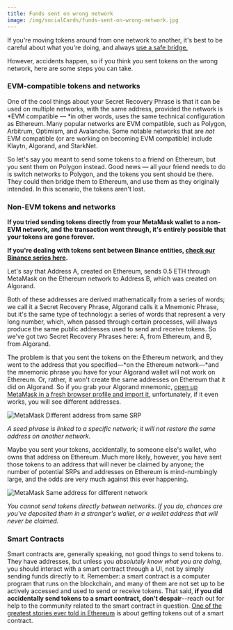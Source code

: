 ```yaml
---
title: Funds sent on wrong network
image: /img/socialCards/funds-sent-on-wrong-network.jpg
---
```



<CustomLayout />

If you're moving tokens around from one network to another, it's best to be careful about what you're doing, and always [use a safe bridge.](/networks-and-sidechains/field-guide-to-bridges)

However, accidents happen, so if you think you sent tokens on the wrong network, here are some steps you can take.

### EVM-compatible tokens and networks

One of the cool things about your Secret Recovery Phrase is that it can be used on multiple networks, with the same address, provided the network is *EVM compatible — *in other words, uses the same technical configuration as Ethereum. Many popular networks are EVM compatible, such as Polygon, Arbitrum, Optimism, and Avalanche. Some notable networks that are _not_ EVM compatible (or are working on becoming EVM compatible) include Klaytn, Algorand, and StarkNet.

So let's say you meant to send some tokens to a friend on Ethereum, but you sent them on Polygon instead. Good news — all your friend needs to do is switch networks to Polygon, and the tokens you sent should be there. They could then bridge them to Ethereum, and use them as they originally intended. In this scenario, the tokens aren't lost.

### Non-EVM tokens and networks

**If you tried sending tokens directly from your MetaMask wallet to a non-EVM network, and the transaction went through, it's entirely possible that your tokens are gone forever.**

**If you're dealing with tokens sent between Binance entities, [check our Binance series here](/networks-and-sidechains/binance/understanding-bsc-binance-and-metamask).**

Let's say that Address A, created on Ethereum, sends 0.5 ETH through MetaMask on the Ethereum network to Address B, which was created on Algorand.

Both of these addresses are derived mathematically from a series of words; we call it a Secret Recovery Phrase, Algorand calls it a Mnemonic Phrase, but it's the same type of technology: a series of words that represent a very long number, which, when passed through certain processes, will always produce the same public addresses used to send and receive tokens. So we've got two Secret Recovery Phrases here: A, from Ethereum, and B, from Algorand.

The problem is that you sent the tokens on the Ethereum network, and they went to the address that you specified—*on the Ethereum network—*and the mnemonic phrase you have for your Algorand wallet will not work on Ethereum. Or, rather, it won't create the same addresses on Ethereum that it did on Algorand. So if you grab your Algorand mnemonic, [open up MetaMask in a fresh browser profile and import it](https://consensys.net/blog/metamask/how-to-manage-multiple-wallets-with-metamask/), unfortunately, if it even works, you will see different addresses.

<div class="center-container">
  <div class="img-medium">
    <img
      src={
        require("../../../img/managing-my-tokens/moving-your-tokens/funds-sent-on-wrong-network/Different_address_from_same_SRP2.png")
          .default
      }
      alt="MetaMask Different address from same SRP"
    />
  </div>
</div>

_A seed phrase is linked to a specific network; it will not restore the same address on another network._

Maybe you sent your tokens, accidentally, to someone else's wallet, who owns that address on Ethereum. Much more likely, however, you have sent those tokens to an address that will never be claimed by anyone; the number of potential SRPs and addresses on Ethereum is mind-numbingly large, and the odds are very much against this ever happening.

<div class="center-container">
  <div class="img-medium">
    <img
      src={
        require("../../../img/managing-my-tokens/moving-your-tokens/funds-sent-on-wrong-network/Same_address_for_different_network2.png")
          .default
      }
      alt="MetaMask Same address for different network"
    />
  </div>
</div>

_You cannot send tokens directly between networks. If you do, chances are you've deposited them in a stranger's wallet, or a wallet address that will never be claimed._

### Smart Contracts

Smart contracts are, generally speaking, not good things to send tokens to. They have addresses, but unless you _absolutely know what you are doing_, you should interact with a smart contract through a UI, not by simply sending funds directly to it. Remember: a smart contract is a computer program that runs on the blockchain, and many of them are not set up to be actively accessed and used to send or receive tokens. That said, **if you did accidentally send tokens to a smart contract, don't despair**--reach out for help to the community related to the smart contract in question. [One of the greatest stories ever told in Ethereum](https://www.paradigm.xyz/2020/08/ethereum-is-a-dark-forest) is about getting tokens out of a smart contract.
